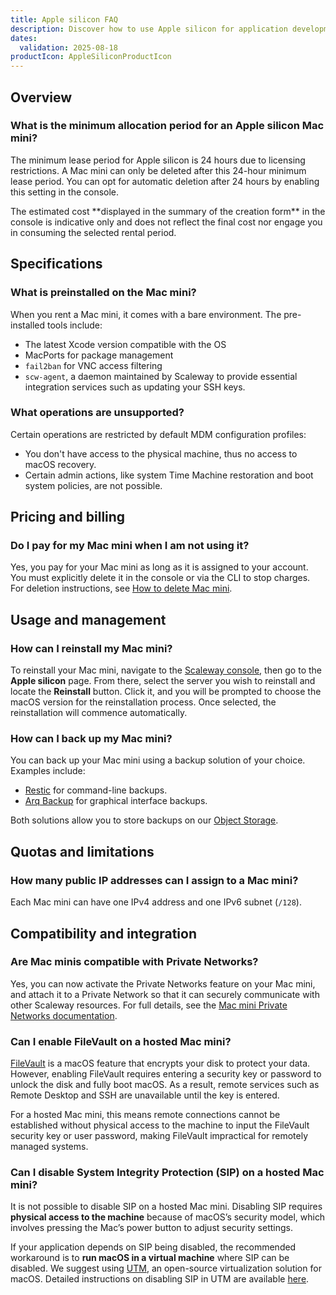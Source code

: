 ```yaml
---
title: Apple silicon FAQ
description: Discover how to use Apple silicon for application development.
dates:
  validation: 2025-08-18
productIcon: AppleSiliconProductIcon
---
```


## Overview

### What is the minimum allocation period for an Apple silicon Mac mini?
The minimum lease period for Apple silicon is 24 hours due to licensing restrictions. A Mac mini can only be deleted after this 24-hour minimum lease period.
You can opt for automatic deletion after 24 hours by enabling this setting in the console.

<Message type="note">
  The estimated cost **displayed in the summary of the creation form** in the console is indicative only and does not reflect the final cost nor engage you in consuming the selected rental period.
</Message>

## Specifications

### What is preinstalled on the Mac mini?
When you rent a Mac mini, it comes with a bare environment. The pre-installed tools include:
- The latest Xcode version compatible with the OS
- MacPorts for package management
- `fail2ban` for VNC access filtering
- `scw-agent`, a daemon maintained by Scaleway to provide essential integration services such as updating your SSH keys.

### What operations are unsupported?
Certain operations are restricted by default MDM configuration profiles:
- You don't have access to the physical machine, thus no access to macOS recovery.
- Certain admin actions, like system Time Machine restoration and boot system policies, are not possible.

## Pricing and billing

### Do I pay for my Mac mini when I am not using it?
Yes, you pay for your Mac mini as long as it is assigned to your account. You must explicitly delete it in the console or via the CLI to stop charges. For deletion instructions, see [How to delete Mac mini](/apple-silicon/how-to/delete-mac-mini/).

## Usage and management

### How can I reinstall my Mac mini?
To reinstall your Mac mini, navigate to the [Scaleway console](https://console.scaleway.com/), then go to the **Apple silicon** page.
From there, select the server you wish to reinstall and locate the **Reinstall** button.
Click it, and you will be prompted to choose the macOS version for the reinstallation process.
Once selected, the reinstallation will commence automatically.

### How can I back up my Mac mini?
You can back up your Mac mini using a backup solution of your choice. Examples include:
- [Restic](/tutorials/restic-s3-backup/) for command-line backups.
- [Arq Backup](/tutorials/arqbackup-pc-mac/) for graphical interface backups.

Both solutions allow you to store backups on our [Object Storage](/object-storage/quickstart/).

## Quotas and limitations

### How many public IP addresses can I assign to a Mac mini?
Each Mac mini can have one IPv4 address and one IPv6 subnet (`/128`).

## Compatibility and integration

### Are Mac minis compatible with Private Networks?
Yes, you can now activate the Private Networks feature on your Mac mini, and attach it to a Private Network so that it can securely communicate with other Scaleway resources. For full details, see the [Mac mini Private Networks documentation](/apple-silicon/how-to/use-private-networks/).

### Can I enable FileVault on a hosted Mac mini?
[FileVault](https://support.apple.com/fr-fr/guide/mac-help/flvlt001/15.0/mac/15.0) is a macOS feature that encrypts your disk to protect your data. However, enabling FileVault requires entering a security key or password to unlock the disk and fully boot macOS. As a result, remote services such as Remote Desktop and SSH are unavailable until the key is entered.

For a hosted Mac mini, this means remote connections cannot be established without physical access to the machine to input the FileVault security key or user password, making FileVault impractical for remotely managed systems.

### Can I disable System Integrity Protection (SIP) on a hosted Mac mini?

It is not possible to disable SIP on a hosted Mac mini. Disabling SIP requires **physical access to the machine** because of macOS’s security model, which involves pressing the Mac’s power button to adjust security settings.

If your application depends on SIP being disabled, the recommended workaround is to **run macOS in a virtual machine** where SIP can be disabled. We suggest using [UTM](/apple-silicon/how-to/setup-vm-with-utm/#installating-utm), an open-source virtualization solution for macOS. Detailed instructions on disabling SIP in UTM are available [here](https://docs.getutm.app/advanced/recovery/).

